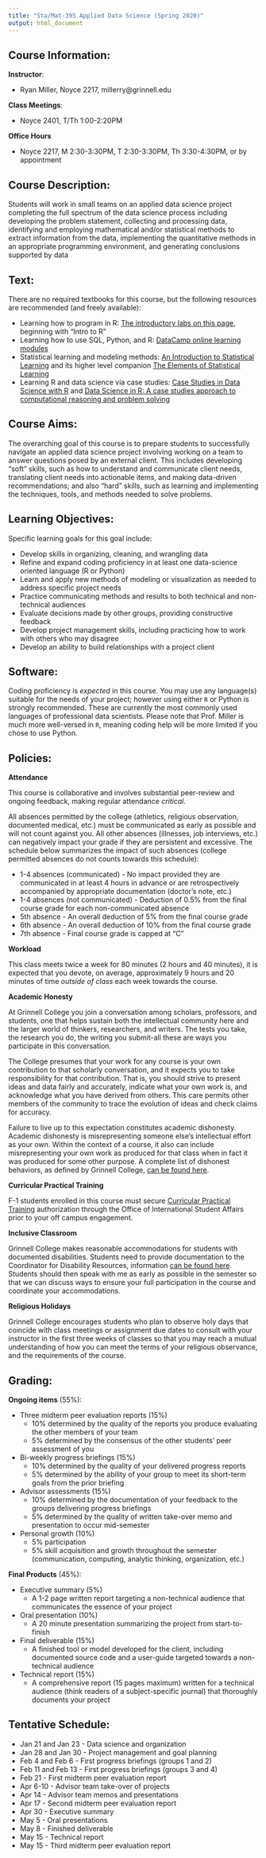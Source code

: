 ```yaml
---
title: "Sta/Mat-395 Applied Data Science (Spring 2020)"
output: html_document
---
```


## Course Information:

**Instructor**:

- Ryan Miller, Noyce 2217, millerry\@grinnell.edu

**Class Meetings**: 

- Noyce 2401, T/Th 1:00-2:20PM

**Office Hours**

- Noyce 2217, M 2:30-3:30PM, T 2:30-3:30PM, Th 3:30-4:30PM, or by appointment

## Course Description:

Students will work in small teams on an applied data science project completing the full spectrum of the data science process including developing the problem statement, collecting and processing data, identifying and employing mathematical and/or statistical methods to extract information from the data, implementing the quantitative methods in an appropriate programming environment, and generating conclusions supported by data

## Text:

There are no required textbooks for this course, but the following resources are recommended (and freely available):

- Learning how to program in R: [The introductory labs on this page](https://remiller1450.github.io/sta230f19.html), beginning with "Intro to R"
- Learning how to use SQL, Python, and R: [DataCamp online learning modules](https://www.datacamp.com/)
- Statistical learning and modeling methods: [An Introduction to Statistical Learning](http://faculty.marshall.usc.edu/gareth-james/ISL/ISLR%20Seventh%20Printing.pdf) and its higher level companion [The Elements of Statistical Learning](https://web.stanford.edu/~hastie/ElemStatLearn/printings/ESLII_print12.pdf)
- Learning R and data science via case studies: [Case Studies in Data Science with R](http://rdatasciencecases.org/) and [Data Science in R: A case studies approach to computational reasoning and problem solving](https://afrozhussain.files.wordpress.com/2015/07/data-science-in-r.pdf)


## Course Aims:

The overarching goal of this course is to prepare students to successfully navigate an applied data science project involving working on a team to answer questions posed by an external client.  This includes developing "soft" skills, such as how to understand and communicate client needs, translating client needs into actionable items, and making data-driven recommendations; and also "hard" skills, such as learning and implementing the techniques, tools, and methods needed to solve problems.

## Learning Objectives:

Specific learning goals for this goal include:

- Develop skills in organizing, cleaning, and wrangling data
- Refine and expand coding proficiency in at least one data-science oriented language (R or Python)
- Learn and apply new methods of modeling or visualization as needed to address specific project needs
- Practice communicating methods and results to both technical and non-technical audiences
- Evaluate decisions made by other groups, providing constructive feedback
- Develop project management skills, including practicing how to work with others who may disagree
- Develop an ability to build relationships with a project client

## Software:

Coding proficiency is *expected* in this course. You may use any language(s) suitable for the needs of your project; however using either `R` or Python is strongly recommended. These are currently the most commonly used languages of professional data scientists.  Please note that Prof. Miller is much more well-versed in `R`, meaning coding help will be more limited if you chose to use Python. 

## Policies:

**Attendance**

This course is collaborative and involves substantial peer-review and ongoing feedback, making regular attendance *critical*.  

All absences permitted by the college (athletics, religious observation, documented medical, etc.) must be communicated as early as possible and will not count against you. All other absences (illnesses, job interviews, etc.) can negatively impact your grade if they are persistent and excessive. The schedule below summarizes the impact of such absences (college permitted absences do not counts towards this schedule):

- 1-4 absences (communicated) - No impact provided they are communicated in at least 4 hours in advance or are retrospectively accompanied by appropriate documentation (doctor's note, etc.)
- 1-4 absences (not communicated) - Deduction of 0.5% from the final course grade for each non-communicated absence
- 5th absence - An overall deduction of 5% from the final course grade
- 6th absence - An overall deduction of 10% from the final course grade
- 7th absence - Final course grade is capped at "C"

**Workload**

This class meets twice a week for 80 minutes (2 hours and 40 minutes), it is expected that you devote, on average, approximately 9 hours and 20 minutes of time *outside of class* each week towards the course.

**Academic Honesty**

At Grinnell College you join a conversation among scholars, professors, and students, one that helps sustain both the intellectual community here and the larger world of thinkers, researchers, and writers. The tests you take, the research you do, the writing you submit-all these are ways you participate in this conversation.

The College presumes that your work for any course is your own contribution to that scholarly conversation, and it expects you to take responsibility for that contribution. That is, you should strive to present ideas and data fairly and accurately, indicate what your own work is, and acknowledge what you have derived from others. This care permits other members of the community to trace the evolution of ideas and check claims for accuracy.

Failure to live up to this expectation constitutes academic dishonesty. Academic dishonesty is misrepresenting someone else's intellectual effort as your own. Within the context of a course, it also can include misrepresenting your own work as produced for that class when in fact it was produced for some other purpose.  A complete list of dishonest behaviors, as defined by Grinnell College, [can be found here](https://catalog.grinnell.edu/content.php?catoid=12&navoid=2537#alleged-violation).

**Curricular Practical Training**

F-1 students enrolled in this course must secure [Curricular Practical Training](https://grinco.sharepoint.com/sites/StudentAffairs/OISA/Shared%20Documents/F-1%20Curricular%20Practical%20Training%20for%20Internships.pdf) authorization through the Office of International Student Affairs prior to your off campus engagement.

**Inclusive Classroom**

Grinnell College makes reasonable accommodations for students with documented disabilities.  Students need to provide documentation to the Coordinator for Disability Resources, information [can be found here](http://www.grinnell.edu/about/offices-services/accessibility-disability/disability-services).  Students should then speak with me as early as possible in the semester so that we can discuss ways to ensure your full participation in the course and coordinate your accommodations.

**Religious Holidays**

Grinnell College encourages students who plan to observe holy days that coincide with class meetings or assignment due dates to consult with your instructor in the first three weeks of classes so that you may reach a mutual understanding of how you can meet the terms of your religious observance, and the requirements of the course.


## Grading:

**Ongoing items** (55%):

- Three midterm peer evaluation reports (15%)
    - 10% determined by the quality of the reports you produce evaluating the other members of your team
    - 5% determined by the consensus of the other students' peer assessment of you
- Bi-weekly progress briefings (15%)
    - 10% determined by the quality of your delivered progress reports
    - 5% determined by the ability of your group to meet its short-term goals from the prior briefing
- Advisor assessments (15%)
    - 10% determined by the documentation of your feedback to the groups delivering progress briefings
    - 5% determined by the quality of written take-over memo and presentation to occur mid-semester
- Personal growth (10%)
    - 5% participation
    - 5% skill acquisition and growth throughout the semester (communication, computing, analytic thinking, organization, etc.)

**Final Products** (45%):

- Executive summary (5%)
    - A 1-2 page written report targeting a non-technical audience that communicates the essence of your project 
- Oral presentation (10%)
    - A 20 minute presentation summarizing the project from start-to-finish
- Final deliverable (15%)
    - A finished tool or model developed for the client, including documented source code and a user-guide targeted towards a non-technical audience
- Technical report (15%)
    - A comprehensive report (15 pages maximum) written for a technical audience (think readers of a subject-specific journal) that thoroughly documents your project

## Tentative Schedule:

- Jan 21 and Jan 23 - Data science and organization
- Jan 28 and Jan 30 - Project management and goal planning
- Feb 4 and Feb 6 - First progress briefings (groups 1 and 2)
- Feb 11 and Feb 13 - First progress briefings (groups 3 and 4)
- Feb 21 - First midterm peer evaluation report
- Apr 6-10 - Advisor team take-over of projects
- Apr 14 - Advisor team memos and presentations
- Apr 17 - Second midterm peer evaluation report
- Apr 30 - Executive summary
- May 5 - Oral presentations
- May 8 - Finished deliverable
- May 15 - Technical report
- May 15 - Third midterm peer evaluation report
